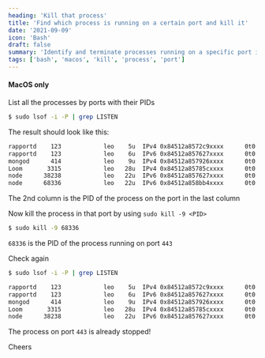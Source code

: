 ```yaml
---
heading: 'Kill that process'
title: 'Find which process is running on a certain port and kill it'
date: '2021-09-09'
icon: 'Bash'
draft: false
summary: 'Identify and terminate processes running on a specific port in your dev environment.'
tags: ['bash', 'macos', 'kill', 'process', 'port']
---
```


#### <Twemoji emoji="warning" /> MacOS only

List all the processes by ports with their PIDs

```bash
$ sudo lsof -i -P | grep LISTEN
```

The result should look like this:

```bash
rapportd    123            leo    5u  IPv4 0x84512a8572c9xxxx      0t0    TCP *:62003 (LISTEN)
rapportd    123            leo    6u  IPv6 0x84512a857627xxxx      0t0    TCP *:62003 (LISTEN)
mongod      414            leo    9u  IPv4 0x84512a857926xxxx      0t0    TCP localhost:27017 (LISTEN)
Loom       3315            leo   28u  IPv4 0x84512a85785cxxxx      0t0    TCP localhost:11223 (LISTEN)
node      38238            leo   22u  IPv6 0x84512a857627xxxx      0t0    TCP *:5000 (LISTEN)
node      68336            leo   22u  IPv6 0x84512a858bb4xxxx      0t0    TCP *:443 (LISTEN)
```

The 2nd column is the PID of the process on the port in the last column

Now kill the process in that port by using `sudo kill -9 <PID>`

```bash
$ sudo kill -9 68336
```

`68336` is the PID of the process running on port `443`

Check again

```bash
$ sudo lsof -i -P | grep LISTEN

rapportd    123            leo    5u  IPv4 0x84512a8572c9xxxx      0t0    TCP *:62003 (LISTEN)
rapportd    123            leo    6u  IPv6 0x84512a857627xxxx      0t0    TCP *:62003 (LISTEN)
mongod      414            leo    9u  IPv4 0x84512a857926xxxx      0t0    TCP localhost:27017 (LISTEN)
Loom       3315            leo   28u  IPv4 0x84512a85785cxxxx      0t0    TCP localhost:11223 (LISTEN)
node      38238            leo   22u  IPv6 0x84512a857627xxxx      0t0    TCP *:5000 (LISTEN)
```

The process on port `443` is already stopped!

Cheers <Twemoji emoji="clinking-beer-mugs" />
